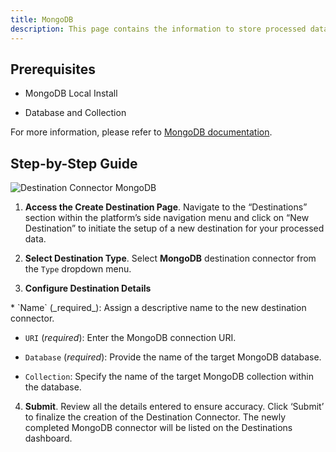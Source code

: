 ```yaml
---
title: MongoDB
description: This page contains the information to store processed data to a MongoDB database.
---
```


## Prerequisites

*   MongoDB Local Install
    
*   Database and Collection
    

For more information, please refer to [MongoDB documentation](https://docs.mongodb.com/).

## Step-by-Step Guide

![Destination Connector MongoDB](img/platform/Destination-MongoDB.png)

1.  **Access the Create Destination Page**. Navigate to the “Destinations” section within the platform’s side navigation menu and click on “New Destination” to initiate the setup of a new destination for your processed data.
    
2.  **Select Destination Type**. Select **MongoDB** destination connector from the `Type` dropdown menu.
    
3.  **Configure Destination Details**
    
<Note>
*   `Name` (_required_): Assign a descriptive name to the new destination connector.
    
*   `URI` (_required_): Enter the MongoDB connection URI.
    
*   `Database` (_required_): Provide the name of the target MongoDB database.
    
*   `Collection`: Specify the name of the target MongoDB collection within the database.
</Note>    

4.  **Submit**. Review all the details entered to ensure accuracy. Click ‘Submit’ to finalize the creation of the Destination Connector. The newly completed MongoDB connector will be listed on the Destinations dashboard.